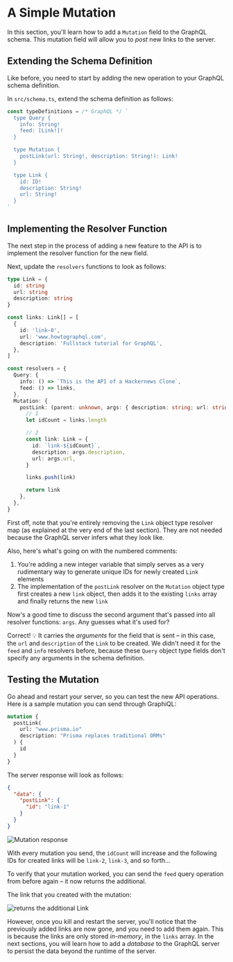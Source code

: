 # A Simple Mutation

In this section, you'll learn how to add a `Mutation` field to the GraphQL schema. This mutation field will allow you to _post_ new links
to the server.

## Extending the Schema Definition

Like before, you need to start by adding the new operation to your GraphQL schema definition.

In `src/schema.ts`, extend the schema definition as follows:

```ts filename="src/schema.ts"
const typeDefinitions = /* GraphQL */ `
  type Query {
    info: String!
    feed: [Link!]!
  }

  type Mutation {
    postLink(url: String!, description: String!): Link!
  }

  type Link {
    id: ID!
    description: String!
    url: String!
  }
`
```

## Implementing the Resolver Function

The next step in the process of adding a new feature to the API is to implement the resolver function for the new field.

Next, update the `resolvers` functions to look as follows:

```ts
type Link = {
  id: string
  url: string
  description: string
}

const links: Link[] = [
  {
    id: 'link-0',
    url: 'www.howtographql.com',
    description: 'Fullstack tutorial for GraphQL',
  },
]

const resolvers = {
  Query: {
    info: () => `This is the API of a Hackernews Clone`,
    feed: () => links,
  },
  Mutation: {
    postLink: (parent: unknown, args: { description: string; url: string }) => {
      // 1
      let idCount = links.length

      // 2
      const link: Link = {
        id: `link-${idCount}`,
        description: args.description,
        url: args.url,
      }

      links.push(link)

      return link
    },
  },
}
```

First off, note that you're entirely removing the `Link` object type resolver map (as explained at the very end of the last section).
They are not needed because the GraphQL server infers what they look like.

Also, here's what's going on with the numbered comments:

1. You're adding a new integer variable that simply serves as a very rudimentary way to generate unique IDs for newly
   created `Link` elements
2. The implementation of the `postLink` resolver on the `Mutation` object type first creates a new `link` object, then adds it to the existing `links`
   array and finally returns the new `link`

Now's a good time to discuss the second argument that's passed into all resolver functions: `args`. Any guesses what it's used for?

Correct! 💡 It carries the _arguments_ for the field that is sent – in this case, the `url` and
`description` of the `Link` to be created. We didn't need it for the `feed` and `info`
resolvers before, because these `Query` object type fields don't specify any arguments
in the schema definition.

## Testing the Mutation

Go ahead and restart your server, so you can test the new API operations. Here is a sample mutation you can send through GraphiQL:

```graphql
mutation {
  postLink(
    url: "www.prisma.io"
    description: "Prisma replaces traditional ORMs"
  ) {
    id
  }
}
```

The server response will look as follows:

```json
{
  "data": {
    "postLink": {
      "id": "link-1"
    }
  }
}
```

![Mutation response](/assets/tutorial/basic/05-a-simple-mutation/post-link-mutation-response.png)

With every mutation you send, the `idCount` will increase and the following IDs for created links will be `link-2`,
`link-3`, and so forth...

To verify that your mutation worked, you can send the `feed` query operation from before again – it now returns the additional.

The link that you created with the mutation:

![returns the additional Link](/assets/tutorial/basic/05-a-simple-mutation/feed-link-query-response.png)

However, once you kill and restart the server, you'll notice that the previously added links are now gone, and you need
to add them again. This is because the links are only stored _in-memory_, in the `links` array. In the next sections,
you will learn how to add a _database_ to the GraphQL server to persist the data beyond the runtime of the
server.
